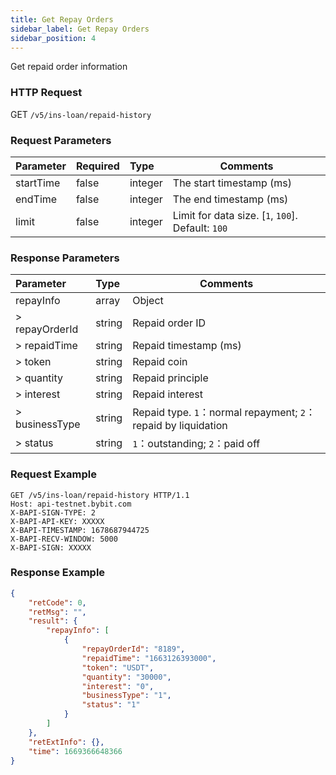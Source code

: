 ```yaml
---
title: Get Repay Orders
sidebar_label: Get Repay Orders
sidebar_position: 4
---
```

Get repaid order information

### HTTP Request
GET `/v5/ins-loan/repaid-history`

### Request Parameters
| Parameter | Required | Type | Comments|
|:----- |:-------|:-----|------ |
|startTime | false | integer | The start timestamp (ms)|
|endTime | false | integer	| The end timestamp (ms) |
|limit | false | integer | Limit for data size. [`1`, `100`]. Default: `100` |

### Response Parameters
| Parameter | Type | Comments|
|:----- |:-----|----- |
|repayInfo | array | Object |
|> repayOrderId	| string | Repaid order ID |
|> repaidTime | string | Repaid timestamp (ms)|
|> token | string | Repaid coin |
|> quantity	| string | Repaid principle |
|> interest	| string | Repaid interest |
|> businessType	| string | Repaid type. `1`：normal repayment; `2`：repaid by liquidation |
|> status | string | `1`：outstanding; `2`：paid off |

### Request Example

```http
GET /v5/ins-loan/repaid-history HTTP/1.1
Host: api-testnet.bybit.com
X-BAPI-SIGN-TYPE: 2
X-BAPI-API-KEY: XXXXX
X-BAPI-TIMESTAMP: 1678687944725
X-BAPI-RECV-WINDOW: 5000
X-BAPI-SIGN: XXXXX
```

### Response Example

```json
{
    "retCode": 0,
    "retMsg": "",
    "result": {
        "repayInfo": [
            {
                "repayOrderId": "8189",
                "repaidTime": "1663126393000",
                "token": "USDT",
                "quantity": "30000",
                "interest": "0",
                "businessType": "1",
                "status": "1"
            }
        ]
    },
    "retExtInfo": {},
    "time": 1669366648366
}
```

